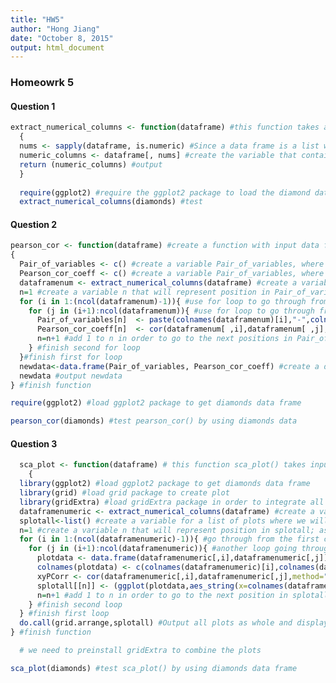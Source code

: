 ```yaml
---
title: "HW5"
author: "Hong Jiang"
date: "October 8, 2015"
output: html_document
---
```



### Homeowrk 5

#### Question 1
```r
extract_numerical_columns <- function(dataframe) #this function takes a data frame and return all numeric columns from it
  {
  nums <- sapply(dataframe, is.numeric) #Since a data frame is a list we can use the list-apply functions to get all numerical columns
  numeric_columns <- dataframe[, nums] #create the variable that contains all numerical columns
  return (numeric_columns) #output
  }
  
  require(ggplot2) #require the ggplot2 package to load the diamond data frame
  extract_numerical_columns(diamonds) #test
```

#### Question 2
```r
pearson_cor <- function(dataframe) #create a function with input data frame and output two columns with pair of variable names in the 1st column and their person correlation in the 2nd column
{
  Pair_of_variables <- c() #create a variable Pair_of_variables, where we will put pair of variable names in it
  Pearson_cor_coeff <- c() #create a variable Pair_of_variables, where we will put corresponding Pearson correlation coefficient in it
  dataframenum <- extract_numerical_columns(dataframe) #create a variable dataframenum that contains all numeric column names in dataframe by using the function we defined above
  n=1 #create a variable n that will represent position in Pair_of_variables and Pearson_cor_coeff, we will use it to go through all positions in Pair_of_variables and Pearson_cor_coeff, let it equal to 1 first
  for (i in 1:(ncol(dataframenum)-1)){ #use for loop to go through from the first column name to the penult in dataframenum
    for (j in (i+1):ncol(dataframenum)){ #use for loop to go through from the i+1th column name to the last in dataframenum
      Pair_of_variables[n]  <- paste(colnames(dataframenum)[i],"-",colnames(dataframenum)[j],sep="") #using paste() to write pair of variable names in a single string separated by a -, and put into Pair_of_variables
      Pearson_cor_coeff[n]  <- cor(dataframenum[ ,i],dataframenum[ ,j],method="pearson") #using cor() to calculate the Pearson correlation coefficient between the ith column and jth column in dataframenum, and write down the result in Pearson_cor_coeff
      n=n+1 #add 1 to n in order to go to the next positions in Pair_of_variables and Pearson_cor_coeff
    } #finish second for loop
  }#finish first for loop
  newdata<-data.frame(Pair_of_variables, Pearson_cor_coeff) #create a data frame called newdata, put Pair_of_variables and Pearson_cor_coeff into it 
  newdata #output newdata 
} #finish function

require(ggplot2) #load ggplot2 package to get diamonds data frame

pearson_cor(diamonds) #test pearson_cor() by using diamonds data


```

#### Question 3
```r
  sca_plot <- function(dataframe) # this function sca_plot() takes input data frame variable and outputs a labeled scatter plot for every pair of numerica variables.
    { 
  library(ggplot2) #load ggplot2 package to get diamonds data frame
  library(grid) #load grid package to create plot
  library(gridExtra) #load gridExtra package in order to integrate all plots
  dataframenumeric <- extract_numerical_columns(dataframe) #create a variable contains all numeric column by using extract_numerical_columns() 
  splotall<-list() #create a variable for a list of plots where we will use it to put all plots
  n=1 #create a variable n that will represent position in splotall; as we will use it to go through all positions in splotall, let it equal to 1 first
  for (i in 1:(ncol(dataframenumeric)-1)){ #go through from the first column to the penult in dataframep
    for (j in (i+1):ncol(dataframenumeric)){ #another loop going through from the i+1th column name to the last 
      plotdata <- data.frame(dataframenumeric[,i],dataframenumeric[,j]) #create a variable plotdata and put the ith and jth columns of dataframenumeric in it. 
      colnames(plotdata) <- c(colnames(dataframenumeric)[i],colnames(dataframenumeric)[j]) #make the column names of plotdata be the column names of ith and jth column of numeric data columns 
      xyPCorr <- cor(dataframenumeric[,i],dataframenumeric[,j],method="pearson") # careate a varialbe xyPcorr which stores the Pearson correlation coefficient between the ith column and jth column 
      splotall[[n]] <- (ggplot(plotdata,aes_string(x=colnames(dataframenumeric)[i],y=colnames(dataframenumeric)[j]))+geom_point()+ggtitle(paste("Correlation:",xyPCorr))) #create the scatter plot for plotdata, the x label is ith column name the y label is jth column name i, the geoms are points, the title is "Correlation:xyPCorr"
      n=n+1 #add 1 to n in order to go to the next position in splotall
    } #finish second loop
  } #finish first loop
  do.call(grid.arrange,splotall) #Output all plots as whole and display on grid.arrange by using do.call()
} #finish function

  # we need to preinstall gridExtra to combine the plots

sca_plot(diamonds) #test sca_plot() by using diamonds data frame
  

```  

